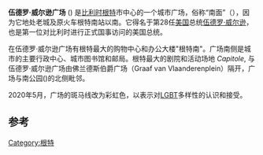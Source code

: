 '''伍德罗·威尔逊广场''' ({{lang-nl|Woodrow Wilsonplein}}) 是[[比利时|比利时]][[根特|根特]]市中心的一个城市广场，俗称“南面”（{{lang-nl|'t Zuid}}），因为它地处老城及原火车根特南站以南。它得名于第28任[[美国|美国]]总统[[伍德罗·威尔逊|伍德罗·威尔逊]]，也是第一位对比利时进行正式国事访问的美国总统。

在伍德罗·威尔逊广场有根特最大的购物中心和办公大楼"根特南"。广场南侧是城市的主要行政中心、城市图书馆和邮局。根特最大的剧院和活动场地 ''Capitole'', 与伍德罗·威尔逊广场由佛兰德斯伯爵广场（Graaf van Vlaanderenplein）隔开，广场与南公园({{lang-nl|Zuidpark}})的北侧毗邻。

2020年5月，广场的斑马线改为彩虹色，以表示对[[LGBT|LGBT]]多样性的认识和接受。

==参考==
<references/>
{{coord|51.0569|N|3.7478|E|source:wikidata|display=title}}
[[Category:根特|Category:根特]]